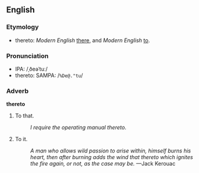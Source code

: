 ==English==
===Etymology===
* thereto: ''Modern English'' [[there]], and ''Modern English'' [[to]].

===Pronunciation===
*IPA: /ˌðeəˈtuː/
* thereto: SAMPA: /<tt>%De@."tu</tt>/

===Adverb===
'''thereto'''
# To that.
#: ''I require the operating manual thereto.''
# To it.
#: ''A man who allows wild passion to arise within, himself burns his heart, then after burning adds the wind that thereto which ignites the fire again, or not, as the case may be.'' &mdash;Jack Kerouac